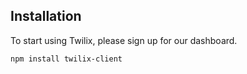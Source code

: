 
## Installation

To start using Twilix, please sign up for our dashboard.

```
npm install twilix-client
```
